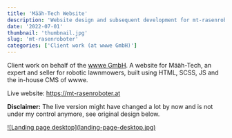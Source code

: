 ```yaml
---
title: 'Määh-Tech Website'
description: 'Website design and subsequent development for mt-rasenroboter.at'
date: '2022-07-01'
thumbnail: 'thumbnail.jpg'
slug: 'mt-rasenroboter'
categories: ['Client work (at wwwe GmbH)']
---
```



Client work on behalf of the <a href="https://www.wwwe.de/" title="Link to wwwe GmbH homepage" target="blank"><span>wwwe GmbH</span><ArrowUpRight size={16} className="relative top-[-1px] left-[1px] inline"/></a>. A website for Määh-Tech, an expert and seller for robotic lawnmowers, built using HTML, SCSS, JS and the in-house CMS of wwwe.

Live website: <a href="https://mt-rasenroboter.at" title="Visit live website" target="blank" rel="noopener"><span>https://mt-rasenroboter.at</span><ArrowUpRight size={16} className="relative top-[-1px] left-[1px] inline"/></a>

<span className="text-red-600"><b>Disclaimer:</b></span> The live version might have changed a lot 
by now and is not under my control anymore, see original design below.

<div className="md:mt-15 mt-10 border border-neutral-200 dark:border-neutral-700 xl:mt-20">
  <a href="/work/mt-rasenroboter/landing-page-desktop.jpg" title="Inspect desktop landing page in large" className="item">
    ![Landing page desktop](landing-page-desktop.jpg)
  </a>
</div>